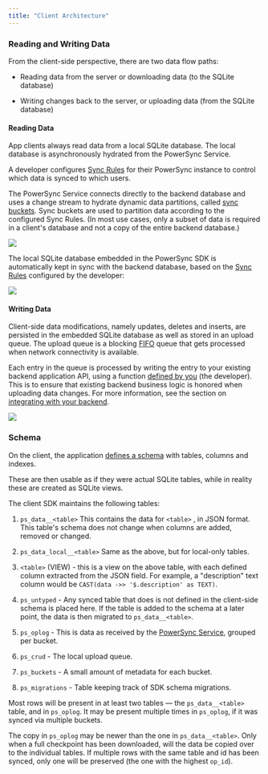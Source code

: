 ```yaml
---
title: "Client Architecture"
---
```


### Reading and Writing Data

From the client-side perspective, there are two data flow paths:

* Reading data from the server or downloading data (to the SQLite database)

* Writing changes back to the server, or uploading data (from the SQLite database)

#### Reading Data

App clients always read data from a local SQLite database. The local database is asynchronously hydrated from the PowerSync Service.

A developer configures [Sync Rules](/usage/sync-rules) for their PowerSync instance to control which data is synced to which users.

The PowerSync Service connects directly to the backend database and uses a change stream to hydrate dynamic data partitions, called [sync buckets](/usage/sync-rules/organize-data-into-buckets). Sync buckets are used to partition data according to the configured Sync Rules. (In most use cases, only a subset of data is required in a client's database and not a copy of the entire backend database.)

<Frame>
  <img src="/images/powersync-docs-architecture-diagram-006 (2).png" />
</Frame>

The local SQLite database embedded in the PowerSync SDK is automatically kept in sync with the backend database, based on the [Sync Rules](/usage/sync-rules) configured by the developer:

<Frame>
  <img src="/images/powersync-docs-architecture-diagram-007 (2).png" />
</Frame>

#### Writing Data

Client-side data modifications, namely updates, deletes and inserts, are persisted in the embedded SQLite database as well as stored in an upload queue. The upload queue is a blocking [FIFO](https://en.wikipedia.org/wiki/FIFO_%28computing_and_electronics%29) queue that gets processed when network connectivity is available.

Each entry in the queue is processed by writing the entry to your existing backend application API, using a function [defined by you](/installation/client-side-setup/integrating-with-your-backend) (the developer). This is to ensure that existing backend business logic is honored when uploading data changes. For more information, see the section on [integrating with your backend](/installation/client-side-setup/integrating-with-your-backend).

<Frame>
  <img src="/images/powersync-docs-architecture-diagram-008 (3).png" />
</Frame>

### Schema

On the client, the application [defines a schema](/installation/client-side-setup/define-your-schema) with tables, columns and indexes.

These are then usable as if they were actual SQLite tables, while in reality these are created as SQLite views.

The client SDK maintains the following tables:

1. `ps_data__<table>` This contains the data for `<table>` , in JSON format. This table's schema does not change when columns are added, removed or changed.

2. `ps_data_local__<table>` Same as the above, but for local-only tables.

3. `<table>` (VIEW) - this is a view on the above table, with each defined column extracted from the JSON field. For example, a "description" text column would be `CAST(data ->> '$.description' as TEXT)`.

4. `ps_untyped` - Any synced table that does is not defined in the client-side schema is placed here. If the table is added to the schema at a later point, the data is then migrated to `ps_data__<table>`.

5. `ps_oplog` - This is data as received by the [PowerSync Service](/architecture/powersync-service), grouped per bucket.

6. `ps_crud` - The local upload queue.

7. `ps_buckets` - A small amount of metadata for each bucket.

8. `ps_migrations` - Table keeping track of SDK schema migrations.

Most rows will be present in at least two tables — the `ps_data__<table>` table, and in `ps_oplog`. It may be present multiple times in `ps_oplog`, if it was synced via multiple buckets.

The copy in `ps_oplog` may be newer than the one in `ps_data__<table>`. Only when a full checkpoint has been downloaded, will the data be copied over to the individual tables. If multiple rows with the same table and id has been synced, only one will be preserved (the one with the highest `op_id`).